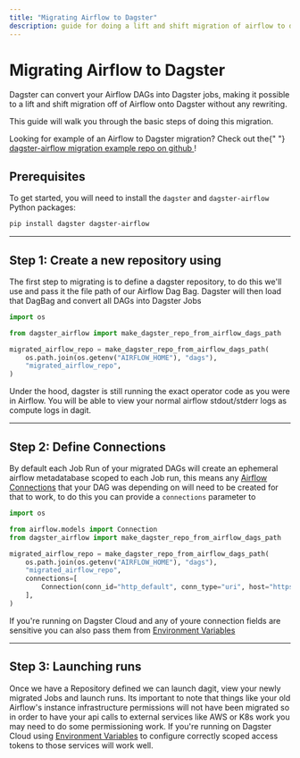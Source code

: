 ```yaml
---
title: "Migrating Airflow to Dagster"
description: guide for doing a lift and shift migration of airflow to dagster
---
```


# Migrating Airflow to Dagster

Dagster can convert your Airflow DAGs into Dagster jobs, making it possible to a lift and shift migration off of Airflow onto Dagster without any rewriting.

This guide will walk you through the basic steps of doing this migration.

<Note>
  Looking for example of an Airflow to Dagster migration? Check out the{" "}
  <a href="https://github.com/dagster-io/dagster-airflow-migration-example">
    dagster-airflow migration example repo on github
  </a>
  !
</Note>

## Prerequisites

To get started, you will need to install the `dagster` and `dagster-airflow` Python packages:

```bash
pip install dagster dagster-airflow
```

---

## Step 1: Create a new repository using <PyObject module="dagster_airflow" object="make_dagster_repo_from_airflow_dags_path" />

The first step to migrating is to define a dagster repository, to do this we'll use <PyObject module="dagster_airflow" object="make_dagster_repo_from_airflow_dags_path" /> and pass it the file path of our Airflow Dag Bag. Dagster will then load that DagBag and convert all DAGs into Dagster Jobs

```python file=/integrations/airflow/migrate_repo.py
import os

from dagster_airflow import make_dagster_repo_from_airflow_dags_path

migrated_airflow_repo = make_dagster_repo_from_airflow_dags_path(
    os.path.join(os.getenv("AIRFLOW_HOME"), "dags"),
    "migrated_airflow_repo",
)
```

Under the hood, dagster is still running the exact operator code as you were in Airflow. You will be able to view your normal airflow stdout/stderr logs as compute logs in dagit.

---

## Step 2: Define Connections

By default each Job Run of your migrated DAGs will create an ephemeral airflow metadatabase scoped to each Job run, this means any [Airflow Connections](https://airflow.apache.org/docs/apache-airflow/stable/howto/connection.html) that your DAG was depending on will need to be created for that to work, to do this you can provide a `connections` parameter to <PyObject module="dagster_airflow" object="make_dagster_repo_from_airflow_dags_path" />

```python file=/integrations/airflow/migrate_repo_connections.py
import os

from airflow.models import Connection
from dagster_airflow import make_dagster_repo_from_airflow_dags_path

migrated_airflow_repo = make_dagster_repo_from_airflow_dags_path(
    os.path.join(os.getenv("AIRFLOW_HOME"), "dags"),
    "migrated_airflow_repo",
    connections=[
        Connection(conn_id="http_default", conn_type="uri", host="https://google.com")
    ],
)
```

If you're running on Dagster Cloud and any of youre connection fields are sensitive you can also pass them from [Environment Variables](/dagster-cloud/developing-testing/environment-variables-and-secrets)

---

## Step 3: Launching runs

Once we have a Repository defined we can launch dagit, view your newly migrated Jobs and launch runs. Its important to note that things like your old Airflow's instance infrastructure permissions will not have been migrated so in order to have your api calls to external services like AWS or K8s work you may need to do some permissioning work. If you're running on Dagster Cloud using [Environment Variables](/dagster-cloud/developing-testing/environment-variables-and-secrets) to configure correctly scoped access tokens to those services will work well.